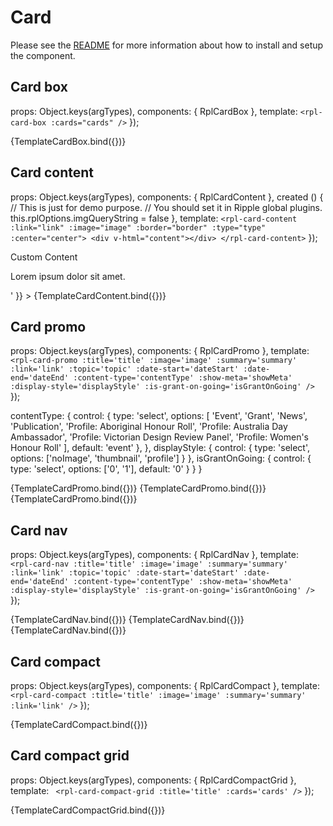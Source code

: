 
<Meta title="Molecules/Card" />

# Card
Please see the [README](https://github.com/dpc-sdp/ripple/blob/master/packages/components/Molecules/Card/README.md) for more information about how to install and setup the component.

## Card box

  props: Object.keys(argTypes),
  components: { RplCardBox },
  template: `<rpl-card-box :cards="cards" />`
});

<Canvas>
  <Story
    name="Box"
    args={{
      cards: [
        {
          name: 'rpl-card-emergency-contact',
          data: {
            title: 'Emergency Assistance',
            subtitle: 'Urgent',
            summary: 'Dial 000 for police, fire & ambulance',
            link: { text: 'Call 0000', url: 'tel:+0000' }
          }
          },
          {
            name: 'rpl-card-emergency-contact',
            data: {
              title: 'Police Assistance Line',
              subtitle: 'Urgent',
              summary: 'Dial 000 for police, fire & ambulance',
              link: { text: 'Call 000', url: 'tel:000' }
            }
          },
          {
            name: 'rpl-card-emergency-contact',
            data: {
              title: 'Police Assistance Line',
              subtitle: 'Urgent',
              summary: 'Dial 000 for police, fire & ambulance',
              link: { text: 'Internal link', url: '/home' }
            }
          },
          {
            name: 'rpl-card-emergency-contact',
            data: {
              title: 'Police Assistance Line',
              subtitle: null,
              summary: 'Dial 000 for police, fire & ambulance',
              link: { text: 'External link', url: 'http://google.com' }
            }
          }
      ]
    }}
  >
    {TemplateCardBox.bind({})}
  </Story>
</Canvas>

<ArgsTable of={RplCardBox} />

## Card content

  props: Object.keys(argTypes),
  components: { RplCardContent },
  created () {
    // This is just for demo purpose.
    // You should set it in Ripple global plugins.
    this.rplOptions.imgQueryString = false
  },
  template: `
    <rpl-card-content :link="link" :image="image" :border="border" :type="type" :center="center">
      <div v-html="content"></div>
    </rpl-card-content>
  `
});

<Canvas>
  <Story
    name="Content"
    argTypes={{
      type: {
        control: {
          type: 'select',
          options: ['default', 'simple', 'inline']
        }
      }
    }}
    args={{
      link: { text: 'Read more', url: '#' },
      image: {
        src: 'https://via.placeholder.com/580x340',
        focalPoint: {
          x: '290',
          y: '170'
        },
        width: 580,
        height: 340
      },
      border: true,
      type: 'default',
      center: false,
      content: '<h2>Custom Content</h2><p>Lorem ipsum dolor sit amet.</p>'
    }}
  >
    {TemplateCardContent.bind({})}
  </Story>
</Canvas>

<ArgsTable of={RplCardContent} />

## Card promo

  props: Object.keys(argTypes),
  components: { RplCardPromo },
  template: `
    <rpl-card-promo
      :title='title'
      :image='image'
      :summary='summary'
      :link='link'
      :topic='topic'
      :date-start='dateStart'
      :date-end='dateEnd'
      :content-type='contentType'
      :show-meta='showMeta'
      :display-style='displayStyle'
      :is-grant-on-going='isGrantOnGoing' />`
});

  contentType: {
    control: {
      type: 'select',
      options: [
        'Event',
        'Grant',
        'News',
        'Publication',
        'Profile: Aboriginal Honour Roll',
        'Profile: Australia Day Ambassador',
        'Profile: Victorian Design Review Panel',
        'Profile: Women\'s Honour Roll'
      ],
      default: 'event'
    },
  },
  displayStyle: {
    control: {
      type: 'select',
      options: ['noImage', 'thumbnail', 'profile']
    }
  },
  isGrantOnGoing: {
    control: {
      type: 'select',
      options: ['0', '1'],
      default: '0'
    }
  }
}

<Canvas>
  <Story
    name="Promo no image"
    argTypes={cardPromoNavArgTypes}
    args={{
      title: 'Card promo title',
      link: { text: 'Read more', url: '#' },
      image: {
        src: 'https://via.placeholder.com/580x340',
        focalPoint: {
          x: '290',
          y: '170'
        },
        width: 580,
        height: 340
      },
      dateStart: 'Sun, 21 Feb 2021 03:38:51 GMT',
      dateEnd: 'Wed, 03 Mar 2021 03:38:51 GMT',
      showMeta: true,
      displayStyle: 'noImage',
      contentType: 'Event',
      topic: 'Arts, Culture and Humanities',
      summary: 'Lorem ipsum dolor sit amet, consectetur adipiscing elit, sed do eiusmod tempor incididunt  labore et dolore magna aliqua. Ut enim ad minim veniam, quis nostrud exercitation ullamco laboris nisi ut aliquip ex ea commodo consequat.'
    }}
  >
    {TemplateCardPromo.bind({})}
  </Story>
</Canvas>

<Canvas>
  <Story
    name="Promo thumbnail"
    argTypes={cardPromoNavArgTypes}
    args={{
      title: 'Card promo title',
      link: { text: 'Read more', url: '#' },
      image: {
        src: 'https://via.placeholder.com/580x340',
        focalPoint: {
          x: '290',
          y: '170'
        },
        width: 580,
        height: 340
      },
      dateStart: 'Sun, 21 Feb 2021 03:38:51 GMT',
      dateEnd: 'Wed, 03 Mar 2021 03:38:51 GMT',
      showMeta: true,
      displayStyle: 'thumbnail',
      contentType: 'Grant',
      topic: 'Arts, Culture and Humanities',
      summary: 'Lorem ipsum dolor sit amet, consectetur adipiscing elit, sed do eiusmod tempor incididunt  labore et dolore magna aliqua. Ut enim ad minim veniam, quis nostrud exercitation ullamco laboris nisi ut aliquip ex ea commodo consequat.'
    }}
  >
    {TemplateCardPromo.bind({})}
  </Story>
</Canvas>

<Canvas>
  <Story
    name="Promo profile"
    argTypes={cardPromoNavArgTypes}
    args={{
      title: 'Card promo title',
      link: { text: 'Read more', url: '#' },
      image: {
        src: 'https://via.placeholder.com/580x340',
        focalPoint: {
          x: '290',
          y: '170'
        },
        width: 580,
        height: 340
      },
      dateStart: 'Sun, 21 Feb 2021 03:38:51 GMT',
      dateEnd: '',
      showMeta: true,
      displayStyle: 'profile',
      contentType: 'Profile: Aboriginal Honour Roll',
      topic: 'Arts, Culture and Humanities',
      summary: 'Lorem ipsum dolor sit amet, consectetur adipiscing elit, sed do eiusmod tempor incididunt  labore et dolore magna aliqua. Ut enim ad minim veniam, quis nostrud exercitation ullamco laboris nisi ut aliquip ex ea commodo consequat.'
    }}
  >
    {TemplateCardPromo.bind({})}
  </Story>
</Canvas>

<ArgsTable of={RplCardPromo} />

## Card nav

  props: Object.keys(argTypes),
  components: { RplCardNav },
  template: `
    <rpl-card-nav
      :title='title'
      :image='image'
      :summary='summary'
      :link='link'
      :topic='topic'
      :date-start='dateStart'
      :date-end='dateEnd'
      :content-type='contentType'
      :show-meta='showMeta'
      :display-style='displayStyle'
      :is-grant-on-going='isGrantOnGoing' />`
});

<Canvas>
  <Story
    name="Nav no image"
    argTypes={cardPromoNavArgTypes}
    args={{
      title: 'Card nav title',
      link: { text: 'Read more', url: '#' },
      image: {
        src: 'https://via.placeholder.com/580x340',
        focalPoint: {
          x: '290',
          y: '170'
        },
        width: 580,
        height: 340
      },
      dateStart: 'Sun, 21 Feb 2021 03:38:51 GMT',
      dateEnd: 'Wed, 03 Mar 2021 03:38:51 GMT',
      showMeta: true,
      displayStyle: 'noImage',
      contentType: 'Event',
      topic: 'Arts, Culture and Humanities',
      summary: 'Lorem ipsum dolor sit amet, consectetur adipiscing elit, sed do eiusmod tempor incididunt  labore et dolore magna aliqua. Ut enim ad minim veniam, quis nostrud exercitation ullamco laboris nisi ut aliquip ex ea commodo consequat.'
    }}
  >
    {TemplateCardNav.bind({})}
  </Story>
</Canvas>

<Canvas>
  <Story
    name="Nav thumbnail"
    argTypes={cardPromoNavArgTypes}
    args={{
      title: 'Card nav title',
      link: { text: 'Read more', url: '#' },
      image: {
        src: 'https://via.placeholder.com/580x340',
        focalPoint: {
          x: '290',
          y: '170'
        },
        width: 580,
        height: 340
      },
      dateStart: 'Sun, 21 Feb 2021 03:38:51 GMT',
      dateEnd: 'Wed, 03 Mar 2021 03:38:51 GMT',
      showMeta: true,
      displayStyle: 'thumbnail',
      contentType: 'Grant',
      topic: 'Arts, Culture and Humanities',
      summary: 'Lorem ipsum dolor sit amet, consectetur adipiscing elit, sed do eiusmod tempor incididunt  labore et dolore magna aliqua. Ut enim ad minim veniam, quis nostrud exercitation ullamco laboris nisi ut aliquip ex ea commodo consequat.'
    }}
  >
    {TemplateCardNav.bind({})}
  </Story>
</Canvas>

<Canvas>
  <Story
    name="Nav featured"
    argTypes={cardPromoNavArgTypes}
    args={{
      title: 'Card nav title',
      link: { text: 'Read more', url: '#' },
      image: {
        src: 'https://via.placeholder.com/580x340',
        focalPoint: {
          x: '290',
          y: '170'
        },
        width: 580,
        height: 340
      },
      dateStart: 'Sun, 21 Feb 2021 03:38:51 GMT',
      dateEnd: '',
      showMeta: true,
      displayStyle: 'featured',
      contentType: 'Profile: Aboriginal Honour Roll',
      topic: 'Arts, Culture and Humanities',
      summary: 'Lorem ipsum dolor sit amet, consectetur adipiscing elit, sed do eiusmod tempor incididunt  labore et dolore magna aliqua. Ut enim ad minim veniam, quis nostrud exercitation ullamco laboris nisi ut aliquip ex ea commodo consequat.'
    }}
  >
    {TemplateCardNav.bind({})}
  </Story>
</Canvas>

<ArgsTable of={RplCardNav} />

## Card compact

  props: Object.keys(argTypes),
  components: { RplCardCompact },
  template: `
    <rpl-card-compact
      :title='title'
      :image='image'
      :summary='summary'
      :link='link'
    />`
});

<Canvas>
  <Story
    name="Compact"
    args={{
      title: 'Card compact title',
      link: { text: 'Read more', url: '#' },
      image: 'https://via.placeholder.com/150',
      summary: 'Lorem ipsum dolor sit amet, consectetur adipiscing elit, sed do eiusmod tempor incididunt  labore et dolore magna aliqua. Ut enim ad minim veniam, quis nostrud exercitation ullamco laboris nisi ut aliquip ex ea commodo consequat.'
    }}
  >
    {TemplateCardCompact.bind({})}
  </Story>
</Canvas>

<ArgsTable of={RplCardCompact} />

## Card compact grid

  props: Object.keys(argTypes),
  components: { RplCardCompactGrid },
  template: `
    <rpl-card-compact-grid
      :title='title'
      :cards='cards'
    />`
});

<Canvas>
  <Story
    name="Compact Grid"
    args={{
      title: 'Card compact grid title',
      cards: [
        {
          title: 'Card compact one',
          link: { text: 'Read more', url: '#' },
          image: 'https://via.placeholder.com/150',
          summary: 'Lorem ipsum dolor sit amet, consectetur adipiscing elit, sed do eiusmod tempor incididunt  labore et dolore magna aliqua. Ut enim ad minim veniam.'
        },
        {
          title: 'Card compact two',
          link: { text: 'Read more', url: '#' },
          image: 'https://via.placeholder.com/150',
          summary: 'Lorem ipsum dolor sit amet, consectetur adipiscing elit, sed do eiusmod tempor incididunt  labore et dolore magna aliqua. Ut enim ad minim veniam.'
        },
        {
          title: 'Card compact three',
          link: { text: 'Read more', url: '#' },
          image: 'https://via.placeholder.com/150',
          summary: 'Lorem ipsum dolor sit amet, consectetur adipiscing elit, sed do eiusmod tempor incididunt  labore et dolore magna aliqua. Ut enim ad minim veniam.'
        }
      ]
    }}
  >
    {TemplateCardCompactGrid.bind({})}
  </Story>
</Canvas>

<ArgsTable of={RplCardCompactGrid} />
